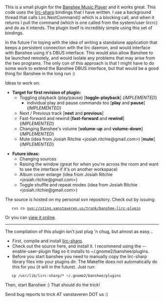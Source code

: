This is a small plugin for the [http://www.banshee-project.org/ Banshee Music Player] and it works great.  This code uses the [[Projects/Open_Source/Lirc-sharp|lirc-sharp]] bindings that I have written.  I use a background thread that calls Lirc.NextCommand() which is a blocking call, and when it returns I pull the command (which is one called from the system/user lircrc) and do as it intends.  The plugin itself is incredibly simple using this set of bindings.

In the future I'm toying with the idea of writing a standalone application that keeps a persistent connection with the lirc daemon, and would interface with Banshee using it's DBUS interface.  This would also allow Banshee to be launched remotely, and would isolate any problems that may arise from the two programs.  The only con of this approach is that I might have to do some work to extend the Banshee DBUS interface, but that would be a good thing for Banshee in the long run :)

Ideas to work on:

*'''Target for first revision of plugin:'''
** Toggling playback (play/pause) ['''toggle-playback'''] {''IMPLEMENTED''}
*** individual play and pause commands too ['''play''' and '''pause'''] {''IMPLEMENTED''}
** Next / Previous track ['''next''' and '''previous''']
** Fast-forward and rewind ['''fast-forward''' and '''rewind'''] {''IMPLEMENTED''}
** Changing Banshee's volume ['''volume-up''' and '''volume-down'''] {''IMPLEMENTED''}
** Mute (idea from Josiah Ritchie <josiah.ritchie@gmail.com>) ['''mute'''] {''IMPLEMENTED''}

*'''Future ideas:'''
** Changing sources
** Raising the window (great for when you're across the room and want to see the interface if it's on another workspace)
** Album cover enlarge (idea from Josiah Ritchie <josiah.ritchie@gmail.com>)
** Toggle shuffle and repeat modes (idea from Josiah Ritchie <josiah.ritchie@gmail.com>)

The source is hosted on my personal svn repository.  Check out by issuing:
    cvs co svn://sting.vanstaveren.us/trunk/banshee-lirc-plugin
Or you can [http://sting.vanstaveren.us:8000/trunk/banshee-lirc-plugin view it online].

----

The compilation of this plugin isn't just plug 'n chug, but almost as easy...

* First, compile and install [[Projects/Open_Source/Lirc-sharp|lirc-sharp]].
* Check out the source here, and install it.  I recommend using the --enable-user-plugin flag so it installs to ~/.gnome2/banshee/plugins.
* Before you start banshee you need to manually copy the lirc-sharp library files into your plugins dir.  The Makefile does not automatically do this for you (it will in the future).  Just run:
    cp /usr/lib/lirc-sharp/* ~/.gnome2/banshee/plugins

Then, start Banshee :)  That should do the trick!

Send bug reports to trick AT vanstaveren DOT us :)